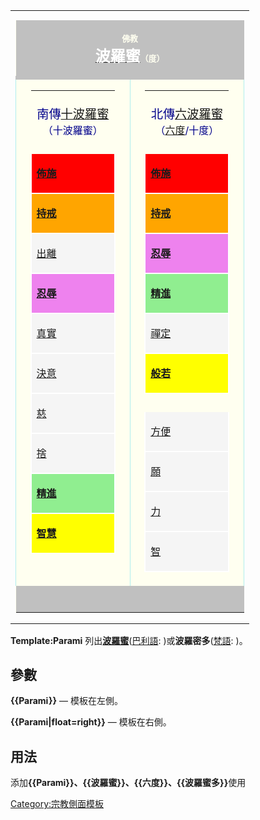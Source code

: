 
<table cellpadding=5 cellspacing=0 class="nounderlines" style="clear:right; float:{{{float|left}}}"><!-- outer table to pad core table from surrounding text -->
<tr><td>
<!-- table of 2 lists: parami, paramita. -->
<table cellpadding=0 cellspacing=0 style="font-size:80%; text-align:center; background:Ivory">
<tr>
<th colspan=6 style="background:Silver; color:Ivory; border-top:3px solid Silver; border-bottom:6px solid Silver">佛教<br>[[波羅密|<font color=white size=5>波羅蜜</font>]]（度）</td>
</tr>
<tr style="vertical-align:top">
<td style="border-left:1px solid PaleTurquoise">&nbsp;</td>
<td>
<!-- Theravada 10 parami -->
<table cellspacing=0 cellpadding=1 style="border-bottom:3px solid Ivory">
<tr>
<td style="background:Ivory; border-bottom:3px solid Ivory; color:DarkBlue; text-align:center; font-size:120%">南傳[[波罗密#南传佛教|十波羅蜜]]<br/><small>（十波羅蜜）</small><br/></td></tr>
<tr>
<td style="border:2px solid White; background:Red">'''[[佈施]]'''</td></tr>
<tr>
<td style="border:2px solid White; background:Orange">'''[[尸羅|持戒]]'''</td></tr>
<tr>
<td style="border:2px solid White; background:Whitesmoke">[[出離]]</td></tr>
<tr>
<td style="border:2px solid White; background:Violet">'''[[忍辱]]'''</td></tr> 
<tr>
<td style="border:2px solid White; background:Whitesmoke">[[諦 (佛教)|真實]]</td></tr>
<tr>
<td style="border:2px solid White; background:Whitesmoke">[[決意]]</td></tr>
<tr>
<td style="border:2px solid White; background:Whitesmoke">[[慈 (佛教)|慈]]</td></tr>
<tr>
<td style="border:2px solid White; background:Whitesmoke">[[捨 (佛教)|捨]]</td></tr>
<tr>
<td style="border:2px solid White; background:LightGreen">'''[[精進]]'''</td></tr>
<tr>
<td style="border:2px solid White; background:Yellow">'''[[般若|智慧]]'''</td></tr>
<tr>
<td style="background:Ivory; border-bottom:3px solid Ivory; color:DarkBlue; text-align:center; font-size:120%"><small></small></td></tr>
</table></td>
<!--inter-table space-->
<td style="background:Ivory">&nbsp;</td>
<td style="background:Ivory; border-left: 1px solid PaleTurquoise">&nbsp;</td>
<td>
<!-- Mahayana 6 paramita -->
<table cellspacing=0 cellpadding=1>
<tr>
<td style="background:Ivory; border-bottom:3px solid Ivory; color:DarkBlue; text-align:center; font-size:120%">北傳[[波罗密#北传佛教|六波羅蜜]]<br/><small>（[[六度]]/十度）</small></td></tr>
<tr>
<td style="border:2px solid White; background:Red">'''[[佈施]]'''</td></tr>
<tr>
<td style="border:2px solid White; background:Orange">'''[[尸羅|持戒]]'''</td></tr>
<tr>
<td style="border:2px solid White; background:Violet">'''[[忍辱]]'''</td></tr>
<tr>
<td style="border:2px solid White; background:LightGreen">'''[[精進]]'''</td></tr>
<tr>
<td style="border:2px solid White; background:Whitesmoke">[[禪那|禪定]]</td></tr>
<tr>
<td style="border:2px solid White; background:Yellow">'''[[般若]]'''</td></tr>
<td style="background:Ivory; border-bottom:3px solid Ivory; color:DarkBlue; text-align:center; font-size:120%"><small></small></td></tr>
<tr>
<td style="border:2px solid White; background:Whitesmoke">[[方便 (佛教)|方便]]</td></tr>
<tr>
<td style="border:2px solid White; background:Whitesmoke">[[願 (佛教)|願]]</td></tr>
<tr>
<td style="border:2px solid White; background:Whitesmoke">[[力 (佛教)|力]]</td></tr>
<tr>
<td style="border:2px solid White; background:Whitesmoke">[[智 (佛教)|智]]</td></tr>
</table><!--end of 6 paramita table-->
<td style="border-right:1px solid PaleTurquoise">&nbsp;</td>
</tr>
<tr style="vertical-align:top">
<td colspan=6 style="background:Silver; color:Black; text-align:center; font-size:90%">&nbsp;</td></tr>
</table><!-- end of table of 2 lists: parami, paramita. -->
</td></tr></table><!-- end of outer table -->

<noinclude>
'''Template:Parami''' 列出'''[[波羅密|波羅蜜]]'''([[巴利語]]: {{IAST|pāramī}})或'''波羅密多'''([[梵語]]: {{IAST|pāramitā}})。

==參數==
'''<nowiki>{{Parami}}</nowiki>''' &mdash; 模板在左側。

'''<nowiki>{{Parami|float=right}}</nowiki>''' &mdash; 模板在右側。

==用法==
添加'''<nowiki>{{Parami}}、{{波羅蜜}}、{{六度}}、{{波羅蜜多}}</nowiki>'''使用
[[Category:佛教模板|{{PAGENAME}}]]
[[Category:宗教側面模板]]
</noinclude>
